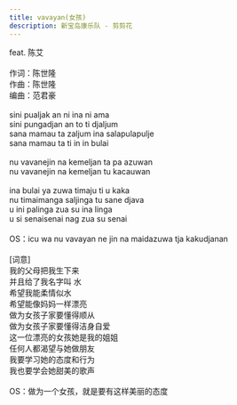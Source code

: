 ```yaml
---
title: vavayan(女孩)
description: 新宝岛康乐队 - 剪剪花
---
```


feat. 陈艾<br /><br />作词：陈世隆<br />作曲：陈世隆<br />编曲：范君豪<br /><br />sini pualjak an ni ina ni ama<br />sini pungadjan an to ti djaljum<br />sana mamau ta zaljum ina salapulapulje<br />sana mamau ta ti in in bulai<br /><br />nu vavanejin na kemeljan ta pa azuwan<br />nu vavanejin na kemeljan tu kacauwan<br /><br />ina bulai ya zuwa timaju ti u kaka<br />nu timaimanga saljinga tu sane djava<br />u ini palinga zua su ina linga<br />u si senaisenai nag zua su senai<br /><br />OS：icu wa nu vavayan ne jin na maidazuwa tja kakudjanan<br /><br />[词意]<br />我的父母把我生下来<br />并且给了我名字叫 水<br />希望我能柔情似水<br />希望能像妈妈一样漂亮<br />做为女孩子家要懂得顺从<br />做为女孩子家要懂得洁身自爱<br />这一位漂亮的女孩她是我的姐姐<br />任何人都渴望与她做朋友<br />我要学习她的态度和行为<br />我也要学会她甜美的歌声<br /><br />OS：做为一个女孩，就是要有这样美丽的态度
